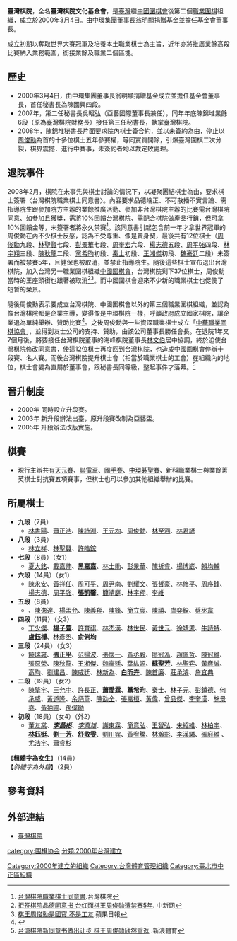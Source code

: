 '''臺灣棋院'''，全名'''臺灣棋院文化基金會'''，是[[臺灣|臺灣]]繼[[中國圍棋會|中國圍棋會]]後第二個[[職業|職業]][[圍棋|圍棋]]組織，成立於2000年3月4日。由[[中環公司|中環集團]]董事長[[翁明顯|翁明顯]]捐贈基金並擔任基金會董事長。

成立初期以奪取世界大賽冠軍及培養本土職業棋士為主旨，近年亦將推廣業餘高段比賽納入業務範圍，銜接業餘及職業二個區塊。

==歷史==
*2000年3月4日，由中環集團董事長翁明顯捐贈基金成立並擔任基金會董事長，首任秘書長為陳國興四段。
*2007年，第二任秘書長吳昭弘（亞藝國際董事長兼任），同年年底陳錦堆業餘6段（原為臺灣棋院財務長）接任第三任秘書長，執掌臺灣棋院。
*2008年，陳錦堆秘書長片面要求院內棋士簽合約，並以未簽約為由，停止以[[周俊勳|周俊勳]]為首的十多位棋士五年參賽權，等同實質開除，引爆臺灣圍棋二次分裂，棋界震撼．進行中賽事，未簽約者均以裁定敗處理。

== 退院事件 ==
2008年2月，棋院在未事先與棋士討論的情況下，以凝聚團結棋士為由，要求棋士簽署〈台灣棋院職業棋士同意書〉。內容要求品德端正、不可散播不實言論、需指導院生跟參加院方主辦的業餘推廣活動、參加非台灣棋院主辦的比賽需台灣棋院同意、如參加且獲獎，需將10%回饋台灣棋院、需配合棋院做產品行銷，但可拿10%回饋金等，未簽署者將永久禁賽<ref>[http://www.taiwango.org.tw/showsky.asp?id=76 台灣棋院職業棋士同意書].台灣棋院</ref>。該同意書引起包含前一年才拿世界冠軍的周俊勳在內不少棋士反感，認為不受尊重、像是賣身契，最後共有12位棋士（[[周俊勳|周俊勳]]九段、[[林聖賢|林聖賢]]七段、[[彭景華|彭景華]]七段、[[周奎宏|周奎宏]]六段、[[楊志德|楊志德]]五段、[[周平強|周平強]]四段、[[林宇翔|林宇翔]]三段、[[陳秋龍|陳秋龍]]二段、[[黨希昀|黨希昀]]初段、[[秦士|秦士]]初段、[[王湘傑|王湘傑]]初段、[[魏豪廷|魏豪廷]]二段）未簽署而被禁賽5年，且健保也被取消，並禁止指導院生。隨後這些棋士宣布退出台灣棋院，加入台灣另一職業圍棋組織[[中國圍棋會|中國圍棋會]]，台灣棋院剩下37位棋士，周俊勳當時的王座頭銜也跟著被取消<ref>[http://www.taiwan.cn/taiwan/tw_Sciencenews/200910/t20091015_1078166.htm 拒签棋院品德同意书 台红面棋王周俊勋遭禁赛5年]. 中新网</ref><ref>[https://tw.appledaily.com/headline/daily/20080327/30395938/ 棋王周俊勳是國寶 不是工友].蘋果日報</ref>。而中國圍棋會迎來不少新的職業棋士也促使了短暫的榮景。

隨後周俊勳表示要成立台灣棋院、中國圍棋會以外的第三個職業圍棋組織，並認為像台灣棋院都是企業主導，變得像是中環棋院一樣，呼籲政府成立國家棋院，讓企業退為單純舉辦、贊助比賽<ref>{{Cite news|title=「紅面棋王」周俊勳的宏願："國家棋院"|publisher=聯合晚報|date=2008-03-24}}</ref>。之後周俊勳與一些資深職業棋士成立「[[中華職業圍棋協會|中華職業圍棋協會]]」，並得到友士公司的支持、贊助，由該公司董事長勝任會長。在退院1年又7個月後，將要接任台灣棋院董事的海峰棋院董事長[[林文伯|林文伯]]居中協調，終於迫使台灣棋院修改同意書，使這12位棋士再度回到台灣棋院，也造成中國圍棋會停辦十段賽、名人賽。而後台灣棋院提升棋士會（相當於職業棋士的工會）在組織內的地位，棋士會變為直屬於董事會，跟秘書長同等級，整起事件才落幕。<ref>[http://sports.sina.com.cn/go/2009-10-05/09104617991.shtml 台湾棋院新同意书做出让步 棋王周俊勋欣然重返] {{Wayback|url=http://sports.sina.com.cn/go/2009-10-05/09104617991.shtml |date=20091008060335 }}.新浪體育</ref>

==晉升制度==
*2000年 同時設立升段賽。
*2003年 新升段辦法出臺，原升段賽改制為亞藝盃。
*2005年 升段辦法改版實施。

==棋賽==
{{main|台灣職業圍棋比賽列表#台灣棋院}}
*現行主辦共有[[天元賽_(台灣)|天元賽]]、[[聯電盃|聯電盃]]、[[國手賽_(台灣棋院)|國手賽]]、[[中環碁聖賽|中環碁聖賽]]、新科職業棋士與業餘菁英棋士對抗賽五項賽事，但棋士也可以參加其他組織舉辦的比賽。

==所屬棋士==
*'''九段'''（7員）
**[[林書陽|林書陽]]、[[蕭正浩|蕭正浩]]、[[陳詩淵|陳詩淵]]、[[王元均|王元均]]、[[周俊勳|周俊勳]]、[[林至涵|林至涵]]、[[林君諺|林君諺]]
*'''八段'''（3員）
**[[林立祥|林立祥]]、[[林聖賢|林聖賢]]、[[許皓鋐|許皓鋐]]
*'''七段'''（8員）（女1）
**[[夏大銘|夏大銘]]、[[戴嘉伸|戴嘉伸]]、'''[[黑嘉嘉|黑嘉嘉]]'''、[[林士勛|林士勛]]、[[彭景華|彭景華]]、[[陳祈睿|陳祈睿]]、[[楊博崴|楊博崴]]、[[賴均輔|賴均輔]]
*'''六段'''（14員）（女1）
**[[陳永安|陳永安]]、[[黃祥任|黃祥任]]、[[周可平|周可平]]、[[周尹南|周尹南]]、[[劉耀文|劉耀文]]、[[張哲豪|張哲豪]]、[[林修平|林修平]]、[[周序鋒|周序鋒]]、[[楊志德|楊志德]]、[[周平強|周平強]]、'''[[張凱馨|張凱馨]]'''、[[簡靖庭|簡靖庭]]、[[林宇翔|林宇翔]]、[[李維_(台灣棋士)|李維]]
*'''五段'''（8員）
**、[[陳逸達|陳逸達]]、[[楊孟允|楊孟允]]、[[陳義翔|陳義翔]]、[[陳鋒|陳鋒]]、[[簡立宸|簡立宸]]、[[陳禧|陳禧]]、[[盧奕銓|盧奕銓]]、[[蔡丞韋|蔡丞韋]]
*'''四段'''（11員）（女3）
**[[丁少傑|丁少傑]]、'''[[楊子萱|楊子萱]]'''、[[許育祺|許育祺]]、[[林杰漢|林杰漢]]、[[林世民|林世民]]、[[黃世元|黃世元]]、[[徐靖恩|徐靖恩]]、[[牛詩特|牛詩特]]、'''[[盧鈺樺|盧鈺樺]]'''、[[林彥丞|林彥丞]]、'''[[俞俐均|俞俐均]]'''
*'''三段'''（24員）（女3）
**[[饒瑞雍|饒瑞雍]]、'''[[張正平|張正平]]'''、[[范揚波|范揚波]]、[[張懷一|張懷一]]、[[黃丞毅|黃丞毅]]、[[廖冠泓|廖冠泓]]、[[趙佩哲|趙佩哲]]、[[陳冠維|陳冠維]]、[[張原榮|張原榮]]、[[陳秋龍|陳秋龍]]、[[王湘傑|王湘傑]]、[[魏豪廷|魏豪廷]]、[[葉紘源|葉紘源]]、'''[[蘇聖芳|蘇聖芳]]'''、[[林聖弈|林聖弈]]、[[黃彥誠|黃彥誠]]、[[高昀|高昀]]、[[劉建昌|劉建昌]]、[[陳威廷|陳威廷]]、[[林新為|林新為]]、'''[[白昕卉|白昕卉]]'''、[[陳首廉|陳首廉]]、[[莊承濬|莊承濬]]、[[詹宜典|詹宜典]]
*'''二段'''（19員）（女2）
**[[陳擎宇|陳擎宇]]、[[王允中|王允中]]、[[許長正|許長正]]、'''[[蕭愛霖|蕭愛霖]]'''、'''[[黨希昀|黨希昀]]'''、[[秦士|秦士]]、[[林子元|林子元]]、[[彭鐏德|彭鐏德]]、[[何承威|何承威]]、[[黃道隆|黃道隆]]、[[余炳葟|余炳葟]]、[[陳劭全|陳劭全]]、[[張嘉桓|張嘉桓]]、[[黃偉|黃偉]]、[[曾品傑|曾品傑]]、[[李奎漢|李奎漢]]、[[施景堯|施景堯]]、[[黃袖圃|黃袖圃]]、[[孫偉勛|孫偉勛]]
*'''初段'''（18員）（女4）（外2）
**[[董友棠|董友棠]]、'''''[[李晶彬|李晶彬]]'''''、''[[李真雄|李真雄]]''、[[謝東霖|謝東霖]]、[[簡意弘|簡意弘]]、[[王智弘|王智弘]]、[[朱紹維|朱紹維]]、[[林柏宇|林柏宇]]、'''[[林鈺娗|林鈺娗]]'''、'''[[劉一芳|劉一芳]]'''、'''[[舒敬雯|舒敬雯]]'''、[[劉川霆|劉川霆]]、[[黃宥騰|黃宥騰]]、[[林瀚彰|林瀚彰]]、[[李漢驎|李漢驎]]、[[張庭維|張庭維]] 、[[尤浩宇|尤浩宇]]、[[蕭睿杉|蕭睿杉]]

【'''粗體字為女生'''】（14員）<br />
【''斜體字為外籍''】（2員）

== 參考資料 ==
{{reflist}}

==外部連結==
*[http://www.taiwango.org.tw/index.asp 臺灣棋院] {{Wayback|url=http://www.taiwango.org.tw/index.asp |date=20200530043657 }}

{{棋院列表}}

[[category:围棋协会|category:围棋协会]]
[[Category:2000年建立的組織|Category:2000年建立的組織]]
[[Category:台灣體育管理組織|Category:台灣體育管理組織]]
[[Category:臺北市中正區組織|Category:臺北市中正區組織]]
[[分類:2000年台灣建立|分類:2000年台灣建立]]